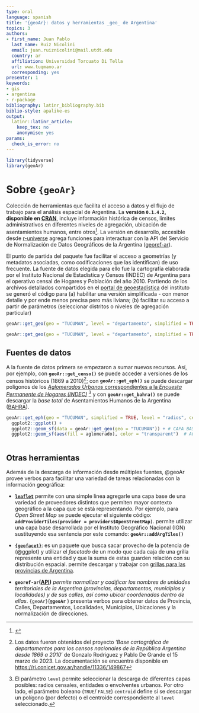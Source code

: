 ```yaml
---
type: oral
language: spanish
title: '{geoAr}: datos y herramientas _geo_ de Argentina'
topics: 3
authors:
- first_name: Juan Pablo
  last_name: Ruiz Nicolini
  email: juan.ruiznicolini@mail.utdt.edu
  country: ar
  affiliation: Universidad Torcuato Di Tella
  url: www.tuqmano.ar
  corresponding: yes
presenter: 1
keywords:
- gis
- argentina
- r-package
bibliography: latinr_bibliography.bib
biblio-style: apalike-es
output:
  latinr::latinr_article:
    keep_tex: no
    anonymise: yes
params:
  check_is_error: no
---
```


```r
library(tidyverse)
library(geoAr)
```

# Sobre `{geoAr}`

Colección de herramientas que facilita el acceso a datos y el flujo de trabajo para el análisis espacial de Argentina. La **versión `0.1.4.2`, disponible en [CRAN](https://cran.r-project.org/web/packages/geoAr/index.html)**, incluye información histórica de censos, límites administrativos en diferentes niveles de agregación, ubicación de asentamientos humanos, entre otros[^1]. La versión en desarrollo, accesible desde [r-universe](https://politicaargentina.r-universe.dev/geoAr) agrega funciones para interactuar con la API del Servicio de Normalización de Datos Geográficos de la Argentina ([georef-ar](https://georef-ar-api.readthedocs.io/es/latest/)).

[^1]: \CRANpkg{geoAr}

El punto de partida del paquete fue facilitar el acceso a geometrías (y metadatos asociadas, como codificaciones que las identifican) de uso frecuente. La fuente de datos elegida para ello fue la cartografía elaborada por el Instituto Nacional de Estadística y Censos (INDEC) de Argentina para el operativo censal de Hogares y Población del año 2010. Partiendo de los archivos detallados compartidos en el [portal de geoestadística](https://www.indec.gob.ar/indec/web/Institucional-Indec-Codgeo) del instituto se generó el código para (a) habilitar una versión simplificada - con menor detalle y por ende menos precisa pero más liviana; (b) facilitar su acceso a partir de parámetros (seleccionar distritos o niveles de agregación particular)

```r

geoAr::get_geo(geo = "TUCUMAN", level = "departamento", simplified = TRUE) 


```

```r

geoAr::get_geo(geo = "TUCUMAN", level = "departamento", simplified = TRUE) %>% head()


```

## Fuentes de datos

A la fuente de datos primera se empezaron a sumar nuevos recursos. Así, por ejemplo, con **`geoAr::get_censo()`** se puede acceder a versiones de los censos históricos (1869 a 2010)[^2]; con **`geoAr::get_eph()`** se puede descargar polígonos de los [*Aglomerados Urbanos* correspondientes a la *Encuesta Permanente de Hogares (INDEC)*](https://www.indec.gob.ar/indec/web/Nivel4-Tema-1-39-120) [^3] y con **`geoAr::get_bahra()`** se puede descargar la *base total* de Asentamientos Humanos de la Argentina ([BAHRA](http://www.bahra.gob.ar/)).

[^2]: Los datos fueron obtenidos del proyecto '*Base cartográfica de departamentos para los censos nacionales de la República Argentina desde 1869 a 2010*' de Gonzalo Rodriguez y Pablo De Grande el 15 marzo de 2023. La documentación se encuentra disponible en <https://ri.conicet.gov.ar/handle/11336/149867>

[^3]: El parámetro `level` permite seleccionar la descarga de diferentes capas posibles: radios censales, entidades o envolventes urbanos. Por otro lado, el parámetro boleano (`TRUE`/ `FALSE`) `centroid` define si se descargar un polígono (por defecto) o el centroide correspondiente al `level` seleccionado.

```r

geoAr::get_eph(geo = "TUCUMAN", simplified = TRUE, level = "radios", centroid = FALSE) %>% 
  ggplot2::ggplot() +
  ggplot2::geom_sf(data = geoAr::get_geo(geo = "TUCUMAN")) + # CAPA BASE DE DEPARTAMENTOS TUCUMAN
  ggplot2::geom_sf(aes(fill = aglomerado), color = "transparent")  # AGLOMERADOS URBANOS EPH



```

## Otras herramientas

Además de la descarga de información desde múltiples fuentes, @geoAr provee verbos para facilitar una variedad de tareas relacionadas con la información geográfica:

-   [**`leaflet`**](https://rstudio.github.io/leaflet/) permite con una simple linea agregarle una capa base de una variedad de proveedores distintos que permiten mayor contexto geográfico a la capa que se está representando. Por ejemplo, para *Open Street Map* se puede ejecutar el siguiente código: **`addProviderTiles(provider = providers$OpenStreetMap)`**. \CRANpkg{geoAr} permite utilizar una capa base desarrollada por el Instituto Geográfico Nacional (IGN) sustituyendo esa sentencia por este comando: **`geoAr::addArgTiles()`**

-   [**`{geofacet}`**](https://hafen.github.io/geofacet/): es un paquete que busca sacar provecho de la potencia de \CRANpkg{ggplot2} (@ggplot) y utilizar el *facetado* de un modo que cada caja de una grilla represente una entidad y que la suma de estas guarden relación con su distribución espacial. \CRANpkg{geoAr} permite descargar y trabajar con [grillas para las provincias de Argentina](https://politicaargentina.github.io/geoAr/articles/geoAr_geofacet.html).

-   **`georef-ar`([API](https://georef-ar-api.readthedocs.io/es/latest/))** *permite normalizar y codificar los nombres de unidades territoriales de la Argentina (provincias, departamentos, municipios y localidades) y de sus calles, así como ubicar coordenadas dentro de ellas*. `{geoAr}`(**`@geoAr`** ) presenta verbos para obtener datos de Provincia, Calles, Departamentos, Localidades, Municipios, Ubicaciones y la normalización de direcciones.
